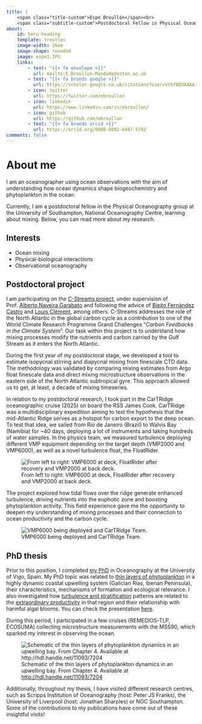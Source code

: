 ```yaml
---
title: |
    <span class="title-custom">Espe Broullón</span><br>
    <span class="subtitle-custom">Postdoctoral Fellow in Physical Oceanography</span>
about:
    id: hero-heading
    template: trestles
    image-width: 16em
    image-shape: rounded
    image: espe1.JPG
    links:
        - text: "{{< fa envelope >}}"
          url: mailto:E.Broullon-Mandado@soton.ac.uk
        - text: "{{< fa brands google >}}" 
          url: https://scholar.google.co.uk/citations?user=VtbfNEUAAAAJ&hl=es
        - icon: twitter
          url: https://twitter.com/ebroullon          
        - icon: linkedin
          url: https://www.linkedin.com/in/ebroullon/
        - icon: github
          url: https://github.com/ebroullon
        - text: "{{< fa brands orcid >}}"
          url: https://orcid.org/0000-0002-6487-5792
comments: false
---
```


# About me  
:::{#hero-heading}
::: {.left-align}
I am an oceanographer using ocean observations with the aim of understanding how ocean dynamics shape biogeochemistry and phytoplankton in the ocean. 

Currently, I am a postdoctoral fellow in the Physical Oceanography group at the University of Southampton, National Oceanography Centre, learning about mixing. Below, you can read more about my research.
:::

## Interests
:::{.left-align}
* Ocean mixing
* Physical-biological interactions
* Observational oceanography

:::
:::

## Postdoctoral project
::: {.justify-text}
I am participating on the [C-Streams project](https://c-streams.uk/){target="_blank"}, under supervision of Prof. [Alberto Naveira Garabato](https://www.southampton.ac.uk/people/5x2hkq/professor-alberto-naveira-garabato){target="_blank"} and following the advice of [Bieito Fernández Castro](https://www.southampton.ac.uk/people/5ygpzq/doctor-bieito-fernandez-castro){target="_blank"} and [Louis Clément](https://noc.ac.uk/n/Louis+Clement){target="_blank"}, among others. C-Streams addresses the role of the North Atlantic in the global carbon cycle as a contribution to one of the World Climate Research Programme Grand Challenges “*Carbon Feedbacks in the Climate System*”. Our task within this project is to understand how mixing processes modify the nutrients and carbon carried by the Gulf Stream as it enters the North Atlantic.

During the first year of my postdoctoral stage, we developed a tool to estimate isopycnal stirring and diapycnal mixing from finescale CTD data. The methodology was validated by comparing mixing estimates from Argo float finescale data and direct mixing microstructure observations in the eastern side of the North Atlantic subtropical gyre. This approach allowed us to get, at least, a decade of mixing timeseries.

In relation to my postdoctoral research, I took part in the CarTRidge oceanographic cruise (2025) on board the RSS James Cook. CarTRidge was a multidisciplinary expedition aiming to test the hypothesis that the mid-Atlantic Ridge serves as a hotspot for carbon export to the deep ocean. To test that idea, we sailed from Rio de Janeiro (Brazil) to Walvis Bay (Namibia) for ~40 days, deploying a lot of instruments and taking hundreds of water samples. In the physics team, we measured turbulence deploying different VMP equipment depending on the target depth (VMP2000 and VMP6000), as well as a novel turbulence float, the FloatRider. 

![From left to right: VMP6000 at deck, FloatRider after recovery and VMP2000 at back deck.](cartridge0.png)

The project explored how tidal flows over the ridge generate enhanced turbulence, driving nutrients into the euphotic zone and boosting phytoplankton activity. This field experience gave me the opportunity to deepen my understanding of mixing processes and their connection to ocean productivity and the carbon cycle.

![VMP6000 being deployed and CarTRidge Team.](cartridge1.png)
:::

## PhD thesis
::: {.justify-text}
Prior to this position, I completed [my PhD](http://hdl.handle.net/11093/7204) in Oceanography at the University of Vigo, Spain. My PhD topic was related to [thin layers of phytoplankton](https://www.youtube.com/watch?v=YQEJA2p6gzE) in a highly dynamic coastal upwelling system (Galician Rías, Iberian Peninsula), their characteristics, mechanisms of formation and ecological relevance. I also investigated how [turbulence and stratification](https://youtu.be/2jNNQYyyVgk) patterns are related to the [extraordinary productivity](https://www.youtube.com/watch?v=e8DHxbhwPpI) in that region and their relationship with harmful algal blooms. You can check the presentation [here](thesis_broullon2024.pdf).

During this period, I participated in a few cruises (REMEDIOS-TLP, ECOSUMA) collecting microstructure measurements with the MSS90, which sparked my interest in observing the ocean.

![Schematic of the thin layers of phytoplankton dynamics in an upwelling bay. From Chapter 4. Available at [http://hdl.handle.net/11093/7204](http://hdl.handle.net/11093/7204)](esquema1.png)

Additionally, throughout my thesis, I have visited different research centres, such as Scripps Institution of Oceanography (host: Peter JS Franks), the University of Liverpool (host: Jonathan Sharples) or NOC Southampton. Some of the contributions to my publications have come out of these insightful visits!

:::





